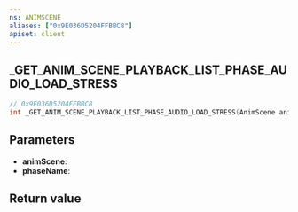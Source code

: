 ```yaml
---
ns: ANIMSCENE
aliases: ["0x9E036D5204FFBBC8"]
apiset: client
---
```

## _GET_ANIM_SCENE_PLAYBACK_LIST_PHASE_AUDIO_LOAD_STRESS

```c
// 0x9E036D5204FFBBC8
int _GET_ANIM_SCENE_PLAYBACK_LIST_PHASE_AUDIO_LOAD_STRESS(AnimScene animScene, char* phaseName);
```


## Parameters
* **animScene**:
* **phaseName**:

## Return value